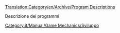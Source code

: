 [[Translation:Category/en/Archive/Program Descriptions]]

Descrizione dei programmi

[[Category:it/Manual/Game Mechanics/Sviluppo]]
